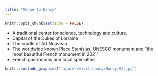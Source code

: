 ```yaml
---
title: "Venue to Nancy"
---
```


```r
knitr::opts_chunk$set(echo = FALSE)
```



- A traditional center for science, technology and culture.
- Capital of the Dukes of Lorraine
- The cradle of Art Nouveau. 
- The worldwide known Place Stanislas, UNESCO monument and “the most beautiful French monument in 2021”
- French gastronomy and local specialties

```r
knitr::include_graphics("figures/visit-nancy/Nancy-02.jpg")
```

